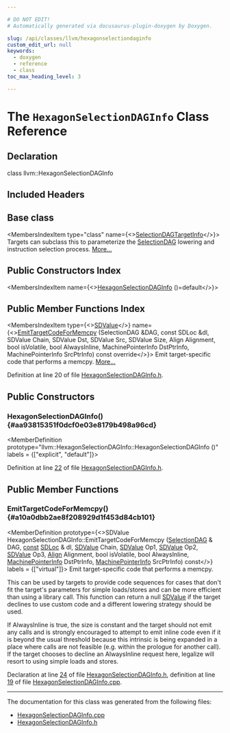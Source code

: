 ```yaml
---

# DO NOT EDIT!
# Automatically generated via docusaurus-plugin-doxygen by Doxygen.

slug: /api/classes/llvm/hexagonselectiondaginfo
custom_edit_url: null
keywords:
  - doxygen
  - reference
  - class
toc_max_heading_level: 3

---
```





# The `HexagonSelectionDAGInfo` Class Reference

<DoxygenPage pluginConfig={pluginConfig}>



## Declaration

<CodeBlock>class llvm::HexagonSelectionDAGInfo</CodeBlock>

## Included Headers

<IncludesList>
<IncludesListItem
  filePath="Target/Hexagon/HexagonSelectionDAGInfo.h"
  permalink="/docs/api/files/lib/lib/target/lib/target/hexagon/hexagonselectiondaginfo-h"
  isLocal="true" />
</IncludesList>

## Base class

<MembersIndex>

<MembersIndexItem
  type="class"
  name={<><a href="/docs/api/classes/llvm/selectiondagtargetinfo">SelectionDAGTargetInfo</a></>}>
Targets can subclass this to parameterize the <a href="/docs/api/classes/llvm/selectiondag">SelectionDAG</a> lowering and instruction selection process. <a href="/docs/api/classes/llvm/selectiondagtargetinfo/#details">More...</a>
</MembersIndexItem>

</MembersIndex>

## Public Constructors Index

<MembersIndex>

<MembersIndexItem
  name={<><a href="#aa93815351f0dcf0e03e8179b498a96cd">HexagonSelectionDAGInfo</a> ()=default</>}>
</MembersIndexItem>

</MembersIndex>

## Public Member Functions Index

<MembersIndex>

<MembersIndexItem
  type={<><a href="/docs/api/classes/llvm/sdvalue">SDValue</a></>}
  name={<><a href="#a10a0dbb2ae8f208929d1f453d84cb101">EmitTargetCodeForMemcpy</a> (SelectionDAG &amp;DAG, const SDLoc &amp;dl, SDValue Chain, SDValue Dst, SDValue Src, SDValue Size, Align Alignment, bool isVolatile, bool AlwaysInline, MachinePointerInfo DstPtrInfo, MachinePointerInfo SrcPtrInfo) const override</>}>
Emit target-specific code that performs a memcpy. <a href="#a10a0dbb2ae8f208929d1f453d84cb101">More...</a>
</MembersIndexItem>

</MembersIndex>


Definition at line 20 of file <a href="/docs/api/files/lib/lib/target/lib/target/hexagon/hexagonselectiondaginfo-h">HexagonSelectionDAGInfo.h</a>.

<SectionDefinition>

## Public Constructors

### HexagonSelectionDAGInfo() {#aa93815351f0dcf0e03e8179b498a96cd}

<MemberDefinition
  prototype="llvm::HexagonSelectionDAGInfo::HexagonSelectionDAGInfo ()"
  labels = {["explicit", "default"]}>

Definition at line <a href="/docs/api/files/lib/lib/target/lib/target/hexagon/hexagonselectiondaginfo-h/#l00022">22</a> of file <a href="/docs/api/files/lib/lib/target/lib/target/hexagon/hexagonselectiondaginfo-h">HexagonSelectionDAGInfo.h</a>.
</MemberDefinition>

</SectionDefinition>

<SectionDefinition>

## Public Member Functions

### EmitTargetCodeForMemcpy() {#a10a0dbb2ae8f208929d1f453d84cb101}

<MemberDefinition
  prototype={<>SDValue HexagonSelectionDAGInfo::EmitTargetCodeForMemcpy (<a href="/docs/api/classes/llvm/selectiondag">SelectionDAG</a> &amp; DAG, <a href="/docs/api/files/lib/lib/target/lib/target/aarch64/aarch64promoteconstant-cpp/#a90f8350fecae261c25be85d38b451bff">const</a> <a href="/docs/api/classes/llvm/sdloc">SDLoc</a> &amp; dl, <a href="/docs/api/classes/llvm/sdvalue">SDValue</a> Chain, <a href="/docs/api/classes/llvm/sdvalue">SDValue</a> Op1, <a href="/docs/api/classes/llvm/sdvalue">SDValue</a> Op2, <a href="/docs/api/classes/llvm/sdvalue">SDValue</a> Op3, <a href="/docs/api/structs/llvm/align">Align</a> Alignment, bool isVolatile, bool AlwaysInline, <a href="/docs/api/structs/llvm/machinepointerinfo">MachinePointerInfo</a> DstPtrInfo, <a href="/docs/api/structs/llvm/machinepointerinfo">MachinePointerInfo</a> SrcPtrInfo) const</>}
  labels = {["virtual"]}>
Emit target-specific code that performs a memcpy.

This can be used by targets to provide code sequences for cases that don&#39;t fit the target&#39;s parameters for simple loads/stores and can be more efficient than using a library call. This function can return a null <a href="/docs/api/classes/llvm/sdvalue">SDValue</a> if the target declines to use custom code and a different lowering strategy should be used.

If AlwaysInline is true, the size is constant and the target should not emit any calls and is strongly encouraged to attempt to emit inline code even if it is beyond the usual threshold because this intrinsic is being expanded in a place where calls are not feasible (e.g. within the prologue for another call). If the target chooses to decline an AlwaysInline request here, legalize will resort to using simple loads and stores.

Declaration at line <a href="/docs/api/files/lib/lib/target/lib/target/hexagon/hexagonselectiondaginfo-h/#l00024">24</a> of file <a href="/docs/api/files/lib/lib/target/lib/target/hexagon/hexagonselectiondaginfo-h">HexagonSelectionDAGInfo.h</a>, definition at line <a href="/docs/api/files/lib/lib/target/lib/target/hexagon/hexagonselectiondaginfo-cpp/#l00019">19</a> of file <a href="/docs/api/files/lib/lib/target/lib/target/hexagon/hexagonselectiondaginfo-cpp">HexagonSelectionDAGInfo.cpp</a>.
</MemberDefinition>

</SectionDefinition>

<hr/>

The documentation for this class was generated from the following files:

<ul>
<li><a href="/docs/api/files/lib/lib/target/lib/target/hexagon/hexagonselectiondaginfo-cpp">HexagonSelectionDAGInfo.cpp</a></li>
<li><a href="/docs/api/files/lib/lib/target/lib/target/hexagon/hexagonselectiondaginfo-h">HexagonSelectionDAGInfo.h</a></li>
</ul>

</DoxygenPage>
